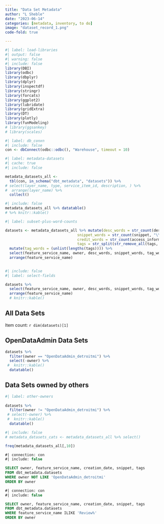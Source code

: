 ```yaml
---
title: "Data Set Metadata"
author: "L Sheble"
date: "2023-06-14"
categories: [metadata, inventory, to do]
image: "dataset_record_1.png"
code-fold: true

---
```





```r
#| label: load-libraries
#| output: false
#| warning: false
#| include: false
library(DBI)
library(odbc)
library(dbplyr)
library(dplyr)
library(inspectdf)
library(stringr)
library(forcats)
library(ggplot2)
library(lubridate)
library(gridExtra)
library(DT)
library(plotly)
library(funModeling)
# library(ggsankey)
# library(scales)
```




```r
#| label: db_conxn
#| include: false
con <- dbConnect(odbc::odbc(), "Warehouse", timeout = 10)
```



```r
#| label: metadata-datasets
#| cache: true
#| include: false

metadata_datasets_all <- 
  tbl(con, in_schema("dbt_metadata", "datasets")) %>%
# select(layer_name, type, service_item_id, description, ) %>%
#  arrange(layer_name) %>%
  collect()

```


```r
#| include: false
metadata_datasets_all %>% datatable()
# %>% knitr::kable()
```




```r
#| label: subset-plus-word-counts

datasets <- metadata_datasets_all %>% mutate(desc_words = str_count(description, "\\w+"),
                                 snippet_words = str_count(snippet, "\\w+"),
                                 credit_words = str_count(access_information, "\\w+"),
                                 tags = str_split(str_remove_all(tags, '\\{|\\}'), ",")) %>%
  mutate(tag_words = (unlist(lengths(tags)))) %>%
  select(feature_service_name, owner, desc_words, snippet_words, tag_words, credit_words, creation_date) %>%
  arrange(feature_service_name) 
  
```




```r
#| include: false
#| label: select-fields

datasets %>%
  select(feature_service_name, owner, desc_words, snippet_words, tag_words, credit_words, creation_date) %>%
  arrange(feature_service_name) 
  # knitr::kable()
```

## All Data Sets

Item count: `r dim(datasets)[1]`


## OpenDataAdmin Data Sets


```r
datasets %>%
  filter(owner == "OpenDataAdmin_detroitmi") %>%
  select(-owner) %>%
 #  knitr::kable()
  datatable()
```


## Data Sets owned by others
```r
#| label: other-owners
 
datasets %>%
  filter(owner != "OpenDataAdmin_detroitmi") %>%
 # select(-owner) %>%
 #  knitr::kable()
  datatable()
```


```r
#| include: false
# metadata_datasets_cats <- metadata_datasets_all %>% select()

freq(metadata_datasets_all[,10])


```


```sql
#| connection: con
#| include: false

SELECT owner, feature_service_name, creation_date, snippet, tags
FROM dbt_metadata.datasets
WHERE owner NOT LIKE 'OpenDataAdmin_detroitmi'
ORDER BY owner

```


```sql
#| connection: con 
#| include: false

SELECT owner, feature_service_name, creation_date, snippet, tags
FROM dbt_metadata.datasets
WHERE feature_service_name ILIKE 'Review%'
ORDER BY owner

```


